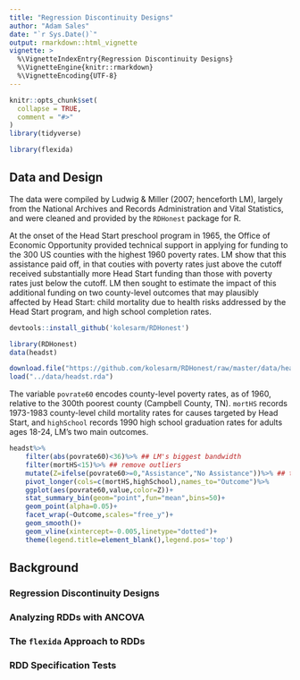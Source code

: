 ```yaml
---
title: "Regression Discontinuity Designs"
author: "Adam Sales"
date: "`r Sys.Date()`"
output: rmarkdown::html_vignette
vignette: >
  %\VignetteIndexEntry{Regression Discontinuity Designs}
  %\VignetteEngine{knitr::rmarkdown}
  %\VignetteEncoding{UTF-8}
---
```


```r
knitr::opts_chunk$set(
  collapse = TRUE,
  comment = "#>"
)
library(tidyverse)
```

```r
library(flexida)
```


## Data and Design

The data were compiled by Ludwig & Miller (2007; henceforth LM), largely from the National Archives and Records Administration and Vital Statistics, and were cleaned and provided by the `RDHonest` package for R.

At the onset of the Head Start preschool program in 1965, the Office of Economic Opportunity provided technical support in applying for funding to the 300 US counties with the highest 1960 poverty rates. LM show that this assistance paid off, in that couties with poverty rates just above the cutoff received substantially more Head Start funding than those with poverty rates just below the cutoff. LM then sought to estimate the impact of this additional funding on two county-level outcomes that may plausibly affected by Head Start: child mortality due to health risks addressed by the Head Start program, and high school completion rates. 

```r
devtools::install_github('kolesarm/RDHonest')
```

```r
library(RDHonest)
data(headst)
```

```r
download.file("https://github.com/kolesarm/RDHonest/raw/master/data/headst.rda","../data/headst.rda")
load("../data/headst.rda")
```

The variable `povrate60` encodes county-level poverty rates, as of 1960, relative to the 300th poorest county (Campbell County, TN).
`mortHS` records 1973-1983 county-level child mortality rates for causes targeted by Head Start, and `highSchool` records 1990 high school graduation rates for adults ages 18-24, LM's two main outcomes.

```r
headst%>%
    filter(abs(povrate60)<36)%>% ## LM's biggest bandwidth
    filter(mortHS<15)%>% ## remove outliers
    mutate(Z=ifelse(povrate60>=0,"Assistance","No Assistance"))%>% ## the "treatment"--assistance in applying for funding
    pivot_longer(cols=c(mortHS,highSchool),names_to="Outcome")%>%
    ggplot(aes(povrate60,value,color=Z))+
    stat_summary_bin(geom="point",fun="mean",bins=50)+
    geom_point(alpha=0.05)+
    facet_wrap(~Outcome,scales="free_y")+
    geom_smooth()+
    geom_vline(xintercept=-0.005,linetype="dotted")+
    theme(legend.title=element_blank(),legend.pos='top')
```
## Background

### Regression Discontinuity Designs

### Analyzing RDDs with ANCOVA

### The `flexida` Approach to RDDs

### RDD Specification Tests

